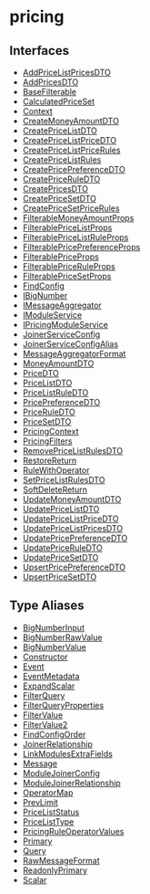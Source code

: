 
# pricing

## Interfaces

- [AddPriceListPricesDTO](../../pricing/interfaces/pricing.AddPriceListPricesDTO/page.mdx)
- [AddPricesDTO](../../pricing/interfaces/pricing.AddPricesDTO/page.mdx)
- [BaseFilterable](../../pricing/interfaces/pricing.BaseFilterable/page.mdx)
- [CalculatedPriceSet](../../pricing/interfaces/pricing.CalculatedPriceSet/page.mdx)
- [Context](../../pricing/interfaces/pricing.Context/page.mdx)
- [CreateMoneyAmountDTO](../../pricing/interfaces/pricing.CreateMoneyAmountDTO/page.mdx)
- [CreatePriceListDTO](../../pricing/interfaces/pricing.CreatePriceListDTO/page.mdx)
- [CreatePriceListPriceDTO](../../pricing/interfaces/pricing.CreatePriceListPriceDTO/page.mdx)
- [CreatePriceListPriceRules](../../pricing/interfaces/pricing.CreatePriceListPriceRules/page.mdx)
- [CreatePriceListRules](../../pricing/interfaces/pricing.CreatePriceListRules/page.mdx)
- [CreatePricePreferenceDTO](../../pricing/interfaces/pricing.CreatePricePreferenceDTO/page.mdx)
- [CreatePriceRuleDTO](../../pricing/interfaces/pricing.CreatePriceRuleDTO/page.mdx)
- [CreatePricesDTO](../../pricing/interfaces/pricing.CreatePricesDTO/page.mdx)
- [CreatePriceSetDTO](../../pricing/interfaces/pricing.CreatePriceSetDTO/page.mdx)
- [CreatePriceSetPriceRules](../../pricing/interfaces/pricing.CreatePriceSetPriceRules/page.mdx)
- [FilterableMoneyAmountProps](../../pricing/interfaces/pricing.FilterableMoneyAmountProps/page.mdx)
- [FilterablePriceListProps](../../pricing/interfaces/pricing.FilterablePriceListProps/page.mdx)
- [FilterablePriceListRuleProps](../../pricing/interfaces/pricing.FilterablePriceListRuleProps/page.mdx)
- [FilterablePricePreferenceProps](../../pricing/interfaces/pricing.FilterablePricePreferenceProps/page.mdx)
- [FilterablePriceProps](../../pricing/interfaces/pricing.FilterablePriceProps/page.mdx)
- [FilterablePriceRuleProps](../../pricing/interfaces/pricing.FilterablePriceRuleProps/page.mdx)
- [FilterablePriceSetProps](../../pricing/interfaces/pricing.FilterablePriceSetProps/page.mdx)
- [FindConfig](../../pricing/interfaces/pricing.FindConfig/page.mdx)
- [IBigNumber](../../pricing/interfaces/pricing.IBigNumber/page.mdx)
- [IMessageAggregator](../../pricing/interfaces/pricing.IMessageAggregator/page.mdx)
- [IModuleService](../../pricing/interfaces/pricing.IModuleService/page.mdx)
- [IPricingModuleService](../../pricing/interfaces/pricing.IPricingModuleService/page.mdx)
- [JoinerServiceConfig](../../pricing/interfaces/pricing.JoinerServiceConfig/page.mdx)
- [JoinerServiceConfigAlias](../../pricing/interfaces/pricing.JoinerServiceConfigAlias/page.mdx)
- [MessageAggregatorFormat](../../pricing/interfaces/pricing.MessageAggregatorFormat/page.mdx)
- [MoneyAmountDTO](../../pricing/interfaces/pricing.MoneyAmountDTO/page.mdx)
- [PriceDTO](../../pricing/interfaces/pricing.PriceDTO/page.mdx)
- [PriceListDTO](../../pricing/interfaces/pricing.PriceListDTO/page.mdx)
- [PriceListRuleDTO](../../pricing/interfaces/pricing.PriceListRuleDTO/page.mdx)
- [PricePreferenceDTO](../../pricing/interfaces/pricing.PricePreferenceDTO/page.mdx)
- [PriceRuleDTO](../../pricing/interfaces/pricing.PriceRuleDTO/page.mdx)
- [PriceSetDTO](../../pricing/interfaces/pricing.PriceSetDTO/page.mdx)
- [PricingContext](../../pricing/interfaces/pricing.PricingContext/page.mdx)
- [PricingFilters](../../pricing/interfaces/pricing.PricingFilters/page.mdx)
- [RemovePriceListRulesDTO](../../pricing/interfaces/pricing.RemovePriceListRulesDTO/page.mdx)
- [RestoreReturn](../../pricing/interfaces/pricing.RestoreReturn/page.mdx)
- [RuleWithOperator](../../pricing/interfaces/pricing.RuleWithOperator/page.mdx)
- [SetPriceListRulesDTO](../../pricing/interfaces/pricing.SetPriceListRulesDTO/page.mdx)
- [SoftDeleteReturn](../../pricing/interfaces/pricing.SoftDeleteReturn/page.mdx)
- [UpdateMoneyAmountDTO](../../pricing/interfaces/pricing.UpdateMoneyAmountDTO/page.mdx)
- [UpdatePriceListDTO](../../pricing/interfaces/pricing.UpdatePriceListDTO/page.mdx)
- [UpdatePriceListPriceDTO](../../pricing/interfaces/pricing.UpdatePriceListPriceDTO/page.mdx)
- [UpdatePriceListPricesDTO](../../pricing/interfaces/pricing.UpdatePriceListPricesDTO/page.mdx)
- [UpdatePricePreferenceDTO](../../pricing/interfaces/pricing.UpdatePricePreferenceDTO/page.mdx)
- [UpdatePriceRuleDTO](../../pricing/interfaces/pricing.UpdatePriceRuleDTO/page.mdx)
- [UpdatePriceSetDTO](../../pricing/interfaces/pricing.UpdatePriceSetDTO/page.mdx)
- [UpsertPricePreferenceDTO](../../pricing/interfaces/pricing.UpsertPricePreferenceDTO/page.mdx)
- [UpsertPriceSetDTO](../../pricing/interfaces/pricing.UpsertPriceSetDTO/page.mdx)

## Type Aliases

- [BigNumberInput](../../pricing/types/pricing.BigNumberInput/page.mdx)
- [BigNumberRawValue](../../pricing/types/pricing.BigNumberRawValue/page.mdx)
- [BigNumberValue](../../pricing/types/pricing.BigNumberValue/page.mdx)
- [Constructor](../../pricing/types/pricing.Constructor/page.mdx)
- [Event](../../pricing/types/pricing.Event/page.mdx)
- [EventMetadata](../../pricing/types/pricing.EventMetadata/page.mdx)
- [ExpandScalar](../../pricing/types/pricing.ExpandScalar/page.mdx)
- [FilterQuery](../../pricing/types/pricing.FilterQuery/page.mdx)
- [FilterQueryProperties](../../pricing/types/pricing.FilterQueryProperties/page.mdx)
- [FilterValue](../../pricing/types/pricing.FilterValue/page.mdx)
- [FilterValue2](../../pricing/types/pricing.FilterValue2/page.mdx)
- [FindConfigOrder](../../pricing/types/pricing.FindConfigOrder/page.mdx)
- [JoinerRelationship](../../pricing/types/pricing.JoinerRelationship/page.mdx)
- [LinkModulesExtraFields](../../pricing/types/pricing.LinkModulesExtraFields/page.mdx)
- [Message](../../pricing/types/pricing.Message/page.mdx)
- [ModuleJoinerConfig](../../pricing/types/pricing.ModuleJoinerConfig/page.mdx)
- [ModuleJoinerRelationship](../../pricing/types/pricing.ModuleJoinerRelationship/page.mdx)
- [OperatorMap](../../pricing/types/pricing.OperatorMap/page.mdx)
- [PrevLimit](../../pricing/types/pricing.PrevLimit/page.mdx)
- [PriceListStatus](../../pricing/types/pricing.PriceListStatus/page.mdx)
- [PriceListType](../../pricing/types/pricing.PriceListType/page.mdx)
- [PricingRuleOperatorValues](../../pricing/types/pricing.PricingRuleOperatorValues/page.mdx)
- [Primary](../../pricing/types/pricing.Primary/page.mdx)
- [Query](../../pricing/types/pricing.Query/page.mdx)
- [RawMessageFormat](../../pricing/types/pricing.RawMessageFormat/page.mdx)
- [ReadonlyPrimary](../../pricing/types/pricing.ReadonlyPrimary/page.mdx)
- [Scalar](../../pricing/types/pricing.Scalar/page.mdx)
